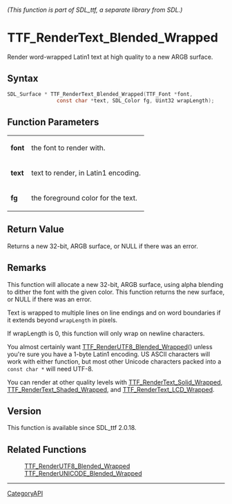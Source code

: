 ====== (This function is part of SDL_ttf, a separate library from SDL.) ======
= TTF_RenderText_Blended_Wrapped =

Render word-wrapped Latin1 text at high quality to a new ARGB surface.

== Syntax ==

<syntaxhighlight lang='c'>
SDL_Surface * TTF_RenderText_Blended_Wrapped(TTF_Font *font,
                const char *text, SDL_Color fg, Uint32 wrapLength);
</syntaxhighlight>

== Function Parameters ==

{|
|'''font'''
|the font to render with.
|-
|'''text'''
|text to render, in Latin1 encoding.
|-
|'''fg'''
|the foreground color for the text.
|}

== Return Value ==

Returns a new 32-bit, ARGB surface, or NULL if there was an error.

== Remarks ==

This function will allocate a new 32-bit, ARGB surface, using alpha
blending to dither the font with the given color. This function returns the
new surface, or NULL if there was an error.

Text is wrapped to multiple lines on line endings and on word boundaries if
it extends beyond <code>wrapLength</code> in pixels.

If wrapLength is 0, this function will only wrap on newline characters.

You almost certainly want [[TTF_RenderUTF8_Blended_Wrapped]]() unless
you're sure you have a 1-byte Latin1 encoding. US ASCII characters will
work with either function, but most other Unicode characters packed into a
<code>const char *</code> will need UTF-8.

You can render at other quality levels with
[[TTF_RenderText_Solid_Wrapped]], [[TTF_RenderText_Shaded_Wrapped]], and
[[TTF_RenderText_LCD_Wrapped]].

== Version ==

This function is available since SDL_ttf 2.0.18.

== Related Functions ==

:[[TTF_RenderUTF8_Blended_Wrapped]]
:[[TTF_RenderUNICODE_Blended_Wrapped]]

----
[[CategoryAPI]]


